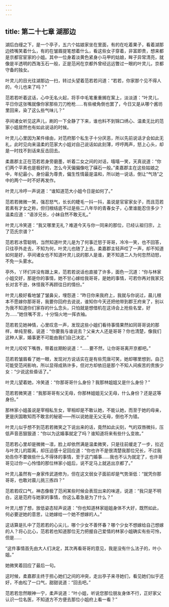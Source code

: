 ```yaml
---
---
---
```

title: 第二十七章 湖那边
---




湖后白缦之下，是一个亭子，五六个姑娘家坐在里面，有的在吃着果子，看着湖那边捂嘴笑着什么，有的在皱眉提笔想着什么，看这些女子穿着，非富即贵，想来都是京都官宦家的小姐。其中一位身着淡黄色紧身小马甲的姑娘，眸子异常清亮，就像是半透明的西海玉石一般，正是范闲在京都外曾经远远瞥过一眼的叶灵儿，京都守备的独女。

叶灵儿的目光往湖那边一扫，转过头望着范若若问道：“若若，你家那个见不得人的，今儿也来了吗？”

范若若听着这话，心中无名火起，将手中毛笔重重搁在案上，淡淡道：“叶灵儿，平日你这张嘴就像你家那些刀刀枪枪……有些棱角倒也罢了，今日又是从哪个酱坊里回来，染了这么些气味儿？”

亭间诸女听见这声儿，刷的一下全静了下来，谁也料不到锦口绣心、温柔无比的范家小姐居然也有如此说话的时候。

叶灵儿心里因为某件缘由，对范府那个私生子十分厌恶，所以先前说话才会如此无礼，此时见向来温柔的范家大小姐对自己说话如此刻薄，哼哼两声，怒上心头，却是一时找不到话来反击回去。

柔嘉郡主正在范若若身旁磨墨，听着二女之间的对话，嘻嘻一笑，天真说道：“你们两个平素也是极好的，怎么今天偏偏像吃了磺石一般。”柔嘉郡主在这些姑娘之中，年纪最小，身份最为尊贵，偏生性情最是温和，所以她一说话，倒让“气场”之中的两个一时不好再发作。

叶灵儿冷哼一声说道：“谁知道范大小姐今日是如何了。”

范若若微微一笑，强忍怒气，长长的睫毛一抖一抖，虽说是官宦家女子，而且范若若素有才女之称，但归根结底不过是些二八年华的青春女子，心里谁能忍住多少？温柔应道：“语涉兄长，小妹自然不敢无礼。”

叶灵儿冷笑道：“我又哪里无礼？难道今天与你一同来的那位，已经认祖归宗，上了范氏宗谱？”

范若若冰雪聪明，当然知道叶灵儿是为了何事迁怒于哥哥，冷冷一笑，也不回答，只往亭外走去，不知为何，叶灵儿也随了上去。柔嘉郡主轻声哎了一声，却不知道如何是好，亭间诸女也不知道叶灵儿说的那人是谁，更不知道二人为何忽然动怒，不免一头雾水。

亭外，丫环们并没有跟上来，范若若说话也直接了许多，面色一沉道：“你与林家小姐交好，那是你的事情，她不甘心嫁给我哥哥，是她的事情，可若你再对我家兄长对言不逊，休怪我不再顾往日的情份。”

叶灵儿极好看地皱了皱鼻尖，埋怨道：“昨日你来我府上，我就与你说过，晨儿根本不愿嫁你那哥哥，我要你回府去说说，谁知你今天还把他带到郡王府来了，别以为我不知道你们家存的什么念头，只怕就是想借机在这诗会上抢些名堂，好为……”她住嘴不言，十分恼火地一挥衣袖。

范若若见她神情，心里叹息一声，发现这些小姐们看待事情果然如同哥哥说的那样，单纯至极，说道：“你要我与谁说去？父亲大人还是哥哥？你也清楚，像我们这种人家，婚事更不可能由我们自己决定。”

叶灵儿咬咬下嘴唇，带着丝期盼说道：“……要不然，让你哥哥离开京都吧。”

范若若皱眉看了她一眼，发现对方说话实在是有些荒唐可笑，她却哪里想到，自己可能受范闲影响，所以显得成熟许多，但对方却依旧是那个不知人间疾苦的贵族少女：“少说这些昏话了。”

叶灵儿望着她，冷笑道：“你那哥哥什么身份？我那林姐姐又是什么身份？”

范若若微笑道：“我那哥哥有父无母，你那林姐姐无父无母，什么身份？还是这等身份。”

那林家小姐虽说是宰相私生女，宰相却是不敢认她，不能认她，而至于她的母亲，更是庆国敢知而不敢言的秘密——所以说她是无父无母，倒也不为错。

叶灵儿似乎想不到范若若微笑之下说出来的话，竟然如此尖刻，气的双唇微抖，压低声音恶狠狠道：“你以为这婚事就定了吗？谁知道将来有些什么变故。”

范若若心里却是微微一凛，脸上却依然满是温柔微笑，只是往前缓走了一步，拉近与叶灵儿的距离，却压迫感十足回应道：“你也许不是很清楚我那位兄长，不过我劝告你不要做些什么不得体的事情，至于这门婚事……我也不认为就定了，也许哥哥见过你一心怜惜的那位林家小姐后，说不定马上就逃出京都了。”

叶灵儿虽然有一身家传武道修为，但在这文弱女子面前却是气势渐低：“就凭你那哥哥，也敢对晨儿挑三拣四？”

范若若叹口气，神态像极了范闲某些时候会表现出来的味道，说道：“我只是不明白，这是范府与她家的事情，你这么着急是为了什么？”

叶灵儿想了想，放低姿态轻声说道：“你也知道林家姐姐身体不大好，既然如此，何必要逆她的意思，让她嫁给一个她不想嫁的人。”

这话算是扎中了范若若的心尖儿，哪个少女不善怀春？哪个少女不想嫁给自己想嫁的人？将心比心，范若若也知道那位无力把握自己爱情的林家小姐确实有些可怜，但是……

“这件事情首先由大人们决定，其次再看哥哥的意见，我是没有什么法子的，叶小姐。”

她微笑着回应了最后一句。

这时候，柔嘉郡主终于担心她们之间的冲突，走出亭子来寻她们，看见她们似乎还好，不由松了一口气，甜甜说道：“回去吧。”

范若若忽然眼神一宁，柔声说道：“叶小姐，听说您那位朋友身体不行，正好家父认识一位名医，不知道方不方便去那位小姐府上看一看？”